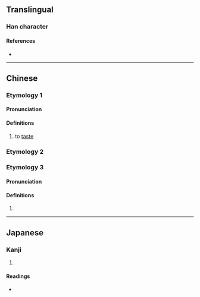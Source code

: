 {{character info/new}}
==Translingual==

===Han character===
{{Han char|rn=30|rad=口|as=07|sn=10|four=|canj=RCRU|ids=⿰口兌}}

====References====
* {{Han ref|kx=0191.190|dkj=03684|hdz=10631.170|uh=54FE|ud=21758}}

----

==Chinese==
{{zh-forms}}

===Etymology 1===
====Pronunciation====
{{zh-pron
|m=shuō
}}

====Definitions====
{{zh-hanzi}}

# to [[taste]]

===Etymology 2===
{{zh-see|歠|v|to [[drink]]}}

===Etymology 3===
====Pronunciation====
{{zh-pron
|m=yuè
}}

====Definitions====
{{zh-hanzi}}

# {{n-g|{{zh-only|銅哾魚|dot=}}, an alternative name of {{zh-l|[[鱵]]魚|tr=-}}.}}

----

==Japanese==

===Kanji===
{{ja-kanji|grade=|rs=口07}}

# {{defn|lang=ja|sort=口07}}

====Readings====
* {{ja-readings|on=[[やつ]] (yatsu), [[やち]] (yachi)|kun=[[なめる]] (nameru)}}